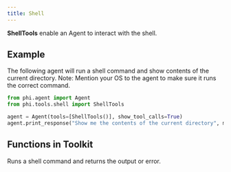 ```yaml
---
title: Shell
---
```


**ShellTools** enable an Agent to interact with the shell.

## Example

The following agent will run a shell command and show contents of the current directory. Note: Mention your OS to the agent to make sure it runs the correct command.

```python cookbook/tools/shell_tools.py
from phi.agent import Agent
from phi.tools.shell import ShellTools

agent = Agent(tools=[ShellTools()], show_tool_calls=True)
agent.print_response("Show me the contents of the current directory", markdown=True)
```

## Functions in Toolkit

<ResponseField name="run_shell_command">
  Runs a shell command and returns the output or error.
</ResponseField>
